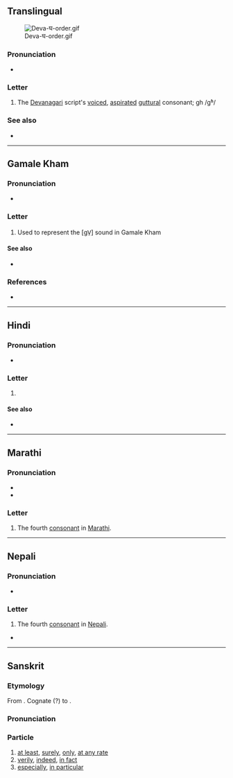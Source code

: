 {{character info}}
==Translingual==
[[File:Deva-घ-order.gif|thumb]]

===Pronunciation===
* {{IPA|mul|/ɡʱə/}}

===Letter===
{{mul-Deva|gha}}

# The [[Devanagari]] script's [[voiced]], [[aspirated]] [[guttural]] consonant; gh /gʱ/

===See also===
* {{list:Devanagari script letters/mul}}

----

==Gamale Kham==

===Pronunciation===
* {{IPA|kgj|/ɡə̤/}}

===Letter===
{{head|kgj|letter|tr=gha}}

# Used to represent the [ɡV̤] sound in Gamale Kham

====See also====
* {{list:Devanagari script letters/kgj}}

===References===
* {{R:kgj:Wilde:2016}}

----

==Hindi==

===Pronunciation===
* {{hi-IPA|घ.}}

===Letter===
{{head|hi|letter}}

# {{n-g|the fourth [[consonant]] in [[Hindi]]}}

====See also====

* {{list:Devanagari script letters/hi}}

----

==Marathi==

===Pronunciation===
* {{mr-IPA}}
* {{audio|mr|LL-Q1571 (mar)-नंदिनी रानडे-घ.wav|Audio}}

===Letter===
{{head|mr|letter}}

# The fourth [[consonant]] in [[Marathi]].

----

==Nepali==

===Pronunciation===
* {{ne-IPA}}

===Letter===
{{head|ne|letter}}

# The fourth [[consonant]] in [[Nepali]].

*

----

==Sanskrit==

===Etymology===
From {{der|sa|ine-pro|*gʰe}}. Cognate (?) to {{cog|grc|γε}}.

===Pronunciation===
{{sa-IPA}}

===Particle===
{{head|sa|particle|tr=gha}}

# [[at least]], [[surely]], [[only]], [[at any rate]]
# [[verily]], [[indeed]], [[in fact]]
# [[especially]], [[in particular]]